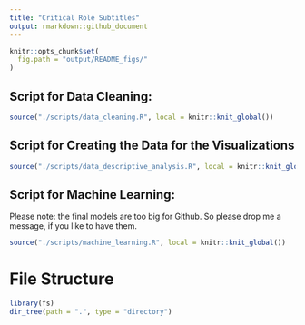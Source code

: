 ```yaml
---
title: "Critical Role Subtitles"
output: rmarkdown::github_document
---
```


```r
knitr::opts_chunk$set(
  fig.path = "output/README_figs/"
)
```

## Script for Data Cleaning:

```r

source("./scripts/data_cleaning.R", local = knitr::knit_global())
```

## Script for Creating the Data for the Visualizations

```r
source("./scripts/data_descriptive_analysis.R", local = knitr::knit_global())
```

## Script for Machine Learning:
Please note: the final models are too big for Github. So please drop me a message, if you like to have them.
```r
source("./scripts/machine_learning.R", local = knitr::knit_global())
```

# File Structure    
```r
library(fs)
dir_tree(path = ".", type = "directory")
```